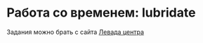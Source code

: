 # Работа со временем: lubridate

Задания можно брать с сайта [Левада центра](https://www.levada.ru/indikatory/odobrenie-organov-vlasti/)


